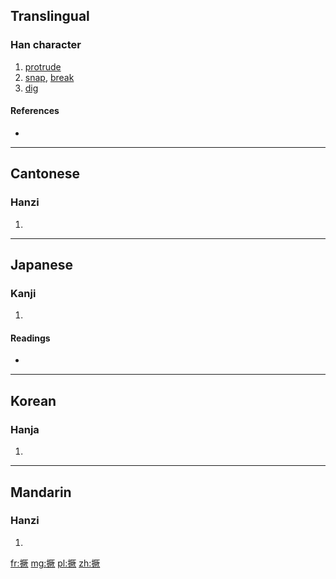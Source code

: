 {{also|掘}}
==Translingual==

===Han character===
{{Han char|rn=64|rad=手|as=12|sn=15|four=5108<sub>2</sub>|canj=手一廿人 (QMTO)}}

# [[protrude]]
# [[snap]], [[break]]
# [[dig]]

====References====
* {{Han ref|kx=0453.200|dkj=12676|dj=0803.030|hdz=31955.010|uh=6485|ud=25733|bh=E5B1|bd=58801}}

----

==Cantonese==

===Hanzi===
{{yue-hanzi|jyut=|y=kyut3}}

# {{defn|lang=yue|sort=手12}}

----

==Japanese==

===Kanji===
{{ja-kanji|grade=|rs=手12}}

# {{defn|lang=ja|sort=手12}}

====Readings====
* {{ja-readings|on=[[けつ]] (ketsu), [[かち]] (kachi), [[けい]] (kei), [[け]] (ke)|kun=[[あつめる]] (atsumeru)}}

----

==Korean==

===Hanja===
{{ko-hanja|hangeul=궤|eumhun=|rv=gwe|mr=kwe|y=kwey}}

# {{defn|lang=ko|sort=手12}}

----

==Mandarin==

===Hanzi===
{{cmn-hanzi|pin=[[juē]] ([[jue1]])|wg=chüeh<sup>1</sup>}}

# {{defn|lang=cmn|sort=手12}}

[[fr:撅]]
[[mg:撅]]
[[pl:撅]]
[[zh:撅]]